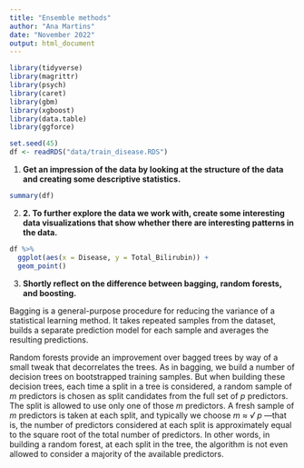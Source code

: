```yaml
---
title: "Ensemble methods"
author: "Ana Martins"
date: "November 2022"
output: html_document
---
```


```r
library(tidyverse)
library(magrittr)
library(psych)
library(caret)
library(gbm)
library(xgboost)
library(data.table)
library(ggforce)
```

```r
set.seed(45)
df <- readRDS("data/train_disease.RDS")
```

1. **Get an impression of the data by looking at the structure of the data and creating some descriptive statistics.**

```r
summary(df)
```


2. **2. To further explore the data we work with, create some interesting data visualizations that show whether there are interesting patterns in the data.**

```r
df %>% 
  ggplot(aes(x = Disease, y = Total_Bilirubin)) +
  geom_point()
```


3. **Shortly reflect on the difference between bagging, random forests, and boosting.**

Bagging is a general-purpose procedure for reducing the variance of a statistical learning method. It takes repeated samples from the dataset, builds a separate prediction model for each sample and averages the resulting predictions.

Random forests provide an improvement over bagged trees by way of a small tweak that decorrelates the trees. As in bagging, we build a number of decision trees on bootstrapped training samples. But when building these decision trees, each time a split in a tree is considered, a random sample of *m* predictors is chosen as split candidates from the full set of *p* predictors. The split is allowed to use only one of those *m* predictors. A fresh sample of *m* predictors is taken at each split, and typically we choose *m ≈ √ p* —that is, the number of predictors considered at each split is approximately equal to the square root of the total number of predictors. In other words, in building a random forest, at each split in the tree,
the algorithm is not even allowed to consider a majority of the available predictors.